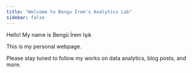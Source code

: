```yaml
---
title: "Welcome to Bengu İrem's Analytics Lab"
sidebar: false 
---
```


Hello! My name is Bengü İrem Işık

This is my personal webpage.

Please stay tuned to follow my works on data analytics, blog posts, and more.


